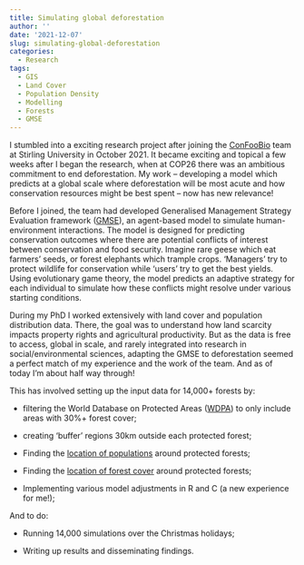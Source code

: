 ```yaml
---
title: Simulating global deforestation
author: ''
date: '2021-12-07'
slug: simulating-global-deforestation
categories:
  - Research
tags:
  - GIS
  - Land Cover
  - Population Density
  - Modelling
  - Forests
  - GMSE
---
```


I stumbled into a exciting research project after joining the [ConFooBio](https://sti-cs.org/confoobio/) team at Stirling University in October 2021.
It became exciting and topical a few weeks after I began the research, when at COP26 there was an ambitious commitment to end deforestation.
My work -- developing a model which predicts at a global scale where deforestation will be most acute and how conservation resources might be best spent -- now has new relevance!

Before I joined, the team had developed Generalised Management Strategy Evaluation framework ([GMSE](https://cran.r-project.org/web/packages/GMSE/index.html)), an agent-based model to simulate human-environment interactions.
The model is designed for predicting conservation outcomes where there are potential conflicts of interest between conservation and food security.
Imagine rare geese which eat farmers' seeds, or forest elephants which trample crops.
'Managers' try to protect wildlife for conservation while 'users' try to get the best yields.
Using evolutionary game theory, the model predicts an adaptive strategy for each individual to simulate how these conflicts might resolve under various starting conditions.

During my PhD I worked extensively with land cover and population distribution data.
There, the goal was to understand how land scarcity impacts property rights and agricultural productivity.
But as the data is free to access, global in scale, and rarely integrated into research in social/environmental sciences, adapting the GMSE to deforestation seemed a perfect match of my experience and the work of the team. And as of today I'm about half way through!

This has involved setting up the input data for 14,000+ forests by:

- filtering the World Database on Protected Areas ([WDPA](https://www.iucn.org/theme/protected-areas/our-work/world-database-protected-areas)) to only include areas with 30%+ forest cover;

- creating 'buffer' regions 30km outside each protected forest;

- Finding the [location of populations](https://landscan.ornl.gov/) around protected forests;

- Finding the [location of forest cover](https://lpdaac.usgs.gov/products/mcd12q1v006/) around protected forests;

- Implementing various model adjustments in R and C (a new experience for me!);

And to do:

- Running 14,000 simulations over the Christmas holidays;

- Writing up results and disseminating findings.
